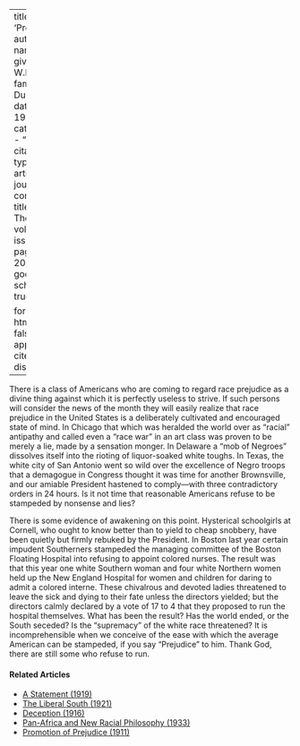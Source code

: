 
---
title: 'Prejudice'
author:
  - name:
      given: W.E.B.
      family: Du Bois
date: May 1911
categories: 
  - ""
citation: 
  type: article-journal
  container-title: The Crisis
  volume: 2
  issue: 1
  page: 19-20
google-scholar: true

format:
  html:
    toc: false
    appendix-cite-as: display
---



There is a class of Americans who are coming to regard race prejudice as a divine thing against which it is perfectly useless to strive. If such persons will consider the news of the month they will easily realize that race prejudice in the United States is a deliberately cultivated and encouraged state of mind. In Chicago that which was heralded the world over as "racial" antipathy and called even a "race war" in an art class was proven to be merely a lie, made by a sensation monger. In Delaware a "mob of Negroes" dissolves itself into the rioting of liquor-soaked white toughs. In Texas, the white city of San Antonio went so wild over the excellence of Negro troops that a demagogue in
Congress thought it was time for another Brownsville, and our amiable President hastened to comply---with three contradictory orders in 24 hours. Is it not time that reasonable Americans refuse to be stampeded by nonsense and lies?

There is some evidence of awakening on this point. Hysterical schoolgirls at Cornell, who ought to know better than to yield to cheap snobbery, have been quietly but firmly rebuked by the President. In Boston last year certain impudent Southerners stampeded the managing committee of the Boston Floating Hospital into refusing to appoint colored nurses. The result was that this year one white Southern woman and four white Northern women held up the New England Hospital for women and children for daring to admit a colored interne. These chivalrous and devoted ladies threatened to leave the sick and dying to their fate unless the directors yielded; but the directors calmly declared by a vote of 17 to 4 that they proposed to run the hospital themselves. What has been the result? Has the world ended, or the South seceded? Is the "supremacy" of the white race threatened? It is incomprehensible when we conceive of the ease with which the average American can be stampeded, if you say "Prejudice" to him. Thank God, there are still some who refuse to run.

<!-- Similar articles start here -->
<div  class="clear-wrap"></div>

#### Related Articles

* [A Statement (1919)](/Volumes/19/01/statement.html)
* [The Liberal South (1921)](/Volumes/21/06/liberal-south.html)
* [Deception (1916)](/Volumes/12/02/deception.html)
* [Pan-Africa and New Racial Philosophy (1933)](/Volumes/40/11/panafrica_and_new_racial_philosophy.html)
* [Promotion of Prejudice (1911)](/Volumes/02/05/promotion.html)

<!-- Similar articles end here -->